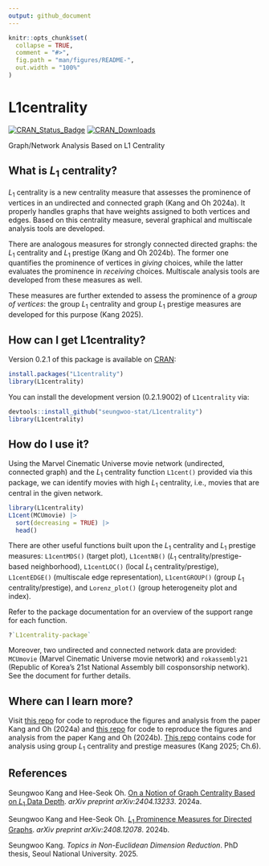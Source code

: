```yaml
---
output: github_document
---
```


<!-- README.md is generated from README.Rmd. Please edit that file -->

```r
knitr::opts_chunk$set(
  collapse = TRUE,
  comment = "#>",
  fig.path = "man/figures/README-",
  out.width = "100%"
)
```

# L1centrality

<!-- badges: start -->

[![CRAN_Status_Badge](https://www.r-pkg.org/badges/version/L1centrality)](https://CRAN.R-project.org/package=L1centrality) [![CRAN_Downloads](https://cranlogs.r-pkg.org/badges/grand-total/L1centrality)](https://CRAN.R-project.org/package=L1centrality)

<!-- badges: end -->

Graph/Network Analysis Based on L1 Centrality

## What is *L*<sub>1</sub> centrality?

*L*<sub>1</sub> centrality is a new centrality measure that assesses the prominence of vertices in an undirected and connected graph (Kang and Oh 2024a). It properly handles graphs that have weights assigned to both vertices and edges. Based on this centrality measure, several graphical and multiscale analysis tools are developed.

There are analogous measures for strongly connected directed graphs: the *L*<sub>1</sub> centrality and *L*<sub>1</sub> prestige (Kang and Oh 2024b). The former one quantifies the prominence of vertices in *giving* choices, while the latter evaluates the prominence in *receiving* choices. Multiscale analysis tools are developed from these measures as well.

These measures are further extended to assess the prominence of a *group of vertices*: the group *L*<sub>1</sub> centrality and group *L*<sub>1</sub> prestige measures are developed for this purpose (Kang 2025).

## How can I get L1centrality?

Version 0.2.1 of this package is available on [CRAN](https://cran.r-project.org/package=L1centrality):

``` r
install.packages("L1centrality")
library(L1centrality)
```

You can install the development version (0.2.1.9002) of `L1centrality` via:

``` r
devtools::install_github("seungwoo-stat/L1centrality")
library(L1centrality)
```

## How do I use it?

Using the Marvel Cinematic Universe movie network (undirected, connected graph) and the *L*<sub>1</sub> centrality function `L1cent()` provided via this package, we can identify movies with high *L*<sub>1</sub> centrality, i.e., movies that are central in the given network.

```r
library(L1centrality)
L1cent(MCUmovie) |> 
  sort(decreasing = TRUE) |> 
  head()
```

There are other useful functions built upon the *L*<sub>1</sub> centrality and *L*<sub>1</sub> prestige measures: `L1centMDS()` (target plot), `L1centNB()` (*L*<sub>1</sub> centrality/prestige-based neighborhood), `L1centLOC()` (local *L*<sub>1</sub> centrality/prestige), `L1centEDGE()` (multiscale edge representation), `L1centGROUP()` (group *L*<sub>1</sub> centrality/prestige), and `Lorenz_plot()` (group heterogeneity plot and index).

Refer to the package documentation for an overview of the support range for each function.

``` r
?`L1centrality-package`
```

Moreover, two undirected and connected network data are provided: `MCUmovie` (Marvel Cinematic Universe movie network) and `rokassembly21` (Republic of Korea's 21st National Assembly bill cosponsorship network). See the document for further details.

## Where can I learn more?

Visit [this repo](https://github.com/seungwoo-stat/L1centrality-paper) for code to reproduce the figures and analysis from the paper Kang and Oh (2024a) and [this repo](https://github.com/seungwoo-stat/L1prestige-paper) for code to reproduce the figures and analysis from the paper Kang and Oh (2024b). [This repo](https://github.com/seungwoo-stat/group_L1prominence-thesis) contains code for analysis using group *L*<sub>1</sub> centrality and prestige measures (Kang 2025; Ch.6).

## References

Seungwoo Kang and Hee-Seok Oh. [On a Notion of Graph Centrality Based on *L*<sub>1</sub> Data Depth](https://doi.org/10.48550/arXiv.2404.13233). *arXiv preprint arXiv:2404.13233*. 2024a.

Seungwoo Kang and Hee-Seok Oh. [*L*<sub>1</sub> Prominence Measures for Directed Graphs](
https://doi.org/10.48550/arXiv.2408.12078). *arXiv preprint arXiv:2408.12078*. 2024b.

Seungwoo Kang. *Topics in Non-Euclidean Dimension Reduction*. PhD thesis, Seoul National University. 2025.
